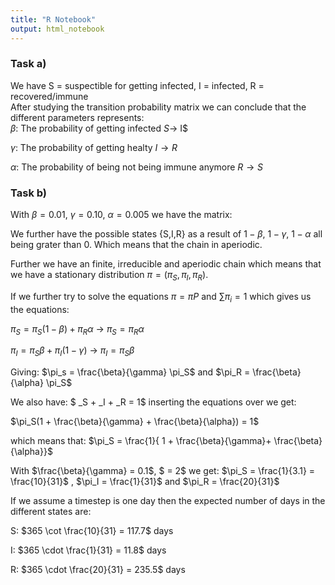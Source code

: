 ```yaml
---
title: "R Notebook"
output: html_notebook
---
```


### Task a)

We have S = suspectible for getting infected, I = infected, R = recovered/immune\
After studying the transition probability matrix we can conclude that the different parameters represents:\
$\beta$: The probability of getting infected $S \rightarrow$ I\$

$\gamma$: The probability of getting healty $I \rightarrow R$

$\alpha$: The probability of being not being immune anymore $R \rightarrow S$

### Task b)

With $\beta = 0.01$, $\gamma = 0.10$, $\alpha = 0.005$ we have the matrix:

We further have the possible states {S,I,R} as a result of $1 - \beta$, $1 - \gamma$, $1 - \alpha$ all being grater than $0$. Which means that the chain in aperiodic.

Further we have an finite, irreducible and aperiodic chain which means that we have a stationary distribution $\pi = (\pi_S,\pi_I,\pi_R)$.

If we further try to solve the equations $\pi = \pi P$ and $\sum \pi_i = 1$ which gives us the equations:

$\pi_S = \pi_S(1 -\beta) + \pi_R \alpha$ $\rightarrow$ $\pi_S = \pi_R \alpha$

$\pi_I = \pi_S \beta + \pi_I(1 - \gamma)$ $\rightarrow$ $\pi_I = \pi_S \beta$

Giving: $\pi_s = \frac{\beta}{\gamma} \pi_S$ and $\pi_R = \frac{\beta}{\alpha} \pi_S$

We also have: $ \pi_S + \pi_I + \pi_R = 1$ inserting the equations over we get:

$\pi_S(1 + \frac{\beta}{\gamma} + \frac{\beta}{\alpha}) = 1$

which means that: $\pi_S = \frac{1}{ 1 + \frac{\beta}{\gamma}+ \frac{\beta}{\alpha}}$

With $\frac{\beta}{\gamma} = 0.1$, $ \frac{\beta}{\alpha} = 2$ we get: $\pi_S = \frac{1}{3.1} = \frac{10}{31}$ , $\pi_I = \frac{1}{31}$ and $\pi_R = \frac{20}{31}$

If we assume a timestep is one day then the expected number of days in the different states are:

S: $365 \cot \frac{10}{31} = 117.7$ days

I: $365 \cdot \frac{1}{31} = 11.8$ days

R: $365 \cdot \frac{20}{31} = 235.5$ days

